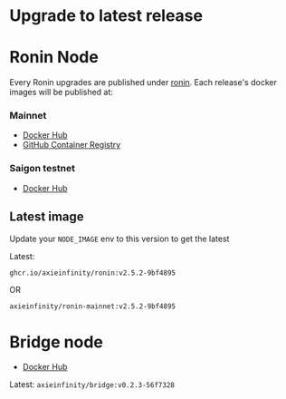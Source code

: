 # Upgrade to latest release


# Ronin Node
Every Ronin upgrades are published under [ronin](https://github.com/axieinfinity/ronin/releases).
Each release's docker images will be published at:

### Mainnet
* [Docker Hub](https://hub.docker.com/r/axieinfinity/ronin-mainnet/tags)
* [GitHub Container Registry](https://github.com/axieinfinity/ronin/pkgs/container/ronin)

### Saigon testnet
* [Docker Hub](https://hub.docker.com/r/axieinfinity/ronin-testnet/tags)

## Latest image

Update your `NODE_IMAGE` env to this version to get the latest

Latest:

`ghcr.io/axieinfinity/ronin:v2.5.2-9bf4895`

OR

`axieinfinity/ronin-mainnet:v2.5.2-9bf4895`

# Bridge node

* [Docker Hub](https://hub.docker.com/r/axieinfinity/bridge/tags)

Latest:
`axieinfinity/bridge:v0.2.3-56f7328`
